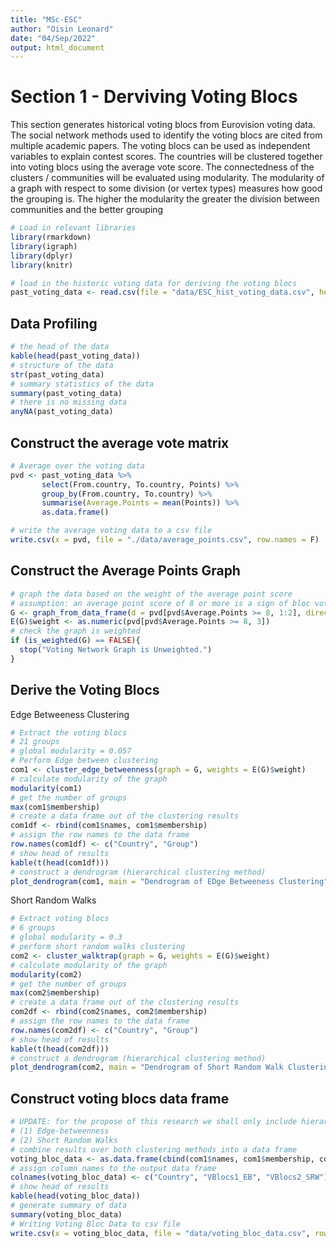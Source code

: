 ```yaml
---
title: "MSc-ESC"
author: "Oisin Leonard"
date: "04/Sep/2022"
output: html_document
---
```


# Section 1 - Derviving Voting Blocs

This section generates historical voting blocs from Eurovision voting data. The social network methods used to identify the voting blocs are cited from multiple academic papers. The voting blocs can be used as independent variables to explain contest scores. The countries will be clustered together into voting blocs using the average vote score. The connectedness of the clusters / communities will be evaluated using modularity. The modularity of a graph with respect to some division (or vertex types) measures how good the grouping is. The higher the modularity the greater the division between communities and the better grouping

```r
# Load in relevant libraries
library(rmarkdown)
library(igraph)
library(dplyr)
library(knitr)

# load in the historic voting data for deriving the voting blocs
past_voting_data <- read.csv(file = "data/ESC_hist_voting_data.csv", header = T)
```

## Data Profiling

```r
# the head of the data
kable(head(past_voting_data))
# structure of the data
str(past_voting_data)
# summary statistics of the data
summary(past_voting_data)
# there is no missing data
anyNA(past_voting_data)
```

## Construct the average vote matrix

```r
# Average over the voting data
pvd <- past_voting_data %>% 
       select(From.country, To.country, Points) %>%
       group_by(From.country, To.country) %>%
       summarise(Average.Points = mean(Points)) %>%
       as.data.frame()

# write the average voting data to a csv file
write.csv(x = pvd, file = "./data/average_points.csv", row.names = F)
```

## Construct the Average Points Graph

```r
# graph the data based on the weight of the average point score
# assumption: an average point score of 8 or more is a sign of bloc voting
G <- graph_from_data_frame(d = pvd[pvd$Average.Points >= 8, 1:2], directed = T)
E(G)$weight <- as.numeric(pvd[pvd$Average.Points >= 8, 3])
# check the graph is weighted
if (is_weighted(G) == FALSE){
  stop("Voting Network Graph is Unweighted.")
}
```

## Derive the Voting Blocs

Edge Betweeness Clustering

```r
# Extract the voting blocs
# 21 groups
# global modularity = 0.057
# Perform Edge between clustering
com1 <- cluster_edge_betweenness(graph = G, weights = E(G)$weight)
# calculate modularity of the graph
modularity(com1)
# get the number of groups
max(com1$membership)
# create a data frame out of the clustering results
com1df <- rbind(com1$names, com1$membership)
# assign the row names to the data frame
row.names(com1df) <- c("Country", "Group")
# show head of results
kable(t(head(com1df)))
# construct a dendrogram (hierarchical clustering method)
plot_dendrogram(com1, main = "Dendrogram of EDge Betweeness Clustering")
```

Short Random Walks

```r
# Extract voting blocs
# 6 groups
# global modularity = 0.3
# perform short random walks clustering
com2 <- cluster_walktrap(graph = G, weights = E(G)$weight)
# calculate modularity of the graph
modularity(com2)
# get the number of groups
max(com2$membership)
# create a data frame out of the clustering results
com2df <- rbind(com2$names, com2$membership)
# assign the row names to the data frame
row.names(com2df) <- c("Country", "Group")
# show head of results
kable(t(head(com2df)))
# construct a dendrogram (hierarchical clustering method)
plot_dendrogram(com2, main = "Dendrogram of Short Random Walk Clustering")
```

## Construct voting blocs data frame

```r
# UPDATE: for the propose of this research we shall only include hierarchical clustering methods
# (1) Edge-betweenness 
# (2) Short Random Walks
# combine results over both clustering methods into a data frame
voting_bloc_data <- as.data.frame(cbind(com1$names, com1$membership, com2$membership))
# assign column names to the output data frame
colnames(voting_bloc_data) <- c("Country", "VBlocs1_EB", "VBlocs2_SRW")
# show head of results
kable(head(voting_bloc_data))
# generate summary of data
summary(voting_bloc_data)
# Writing Voting Bloc Data to csv file
write.csv(x = voting_bloc_data, file = "data/voting_bloc_data.csv", row.names = F)
```